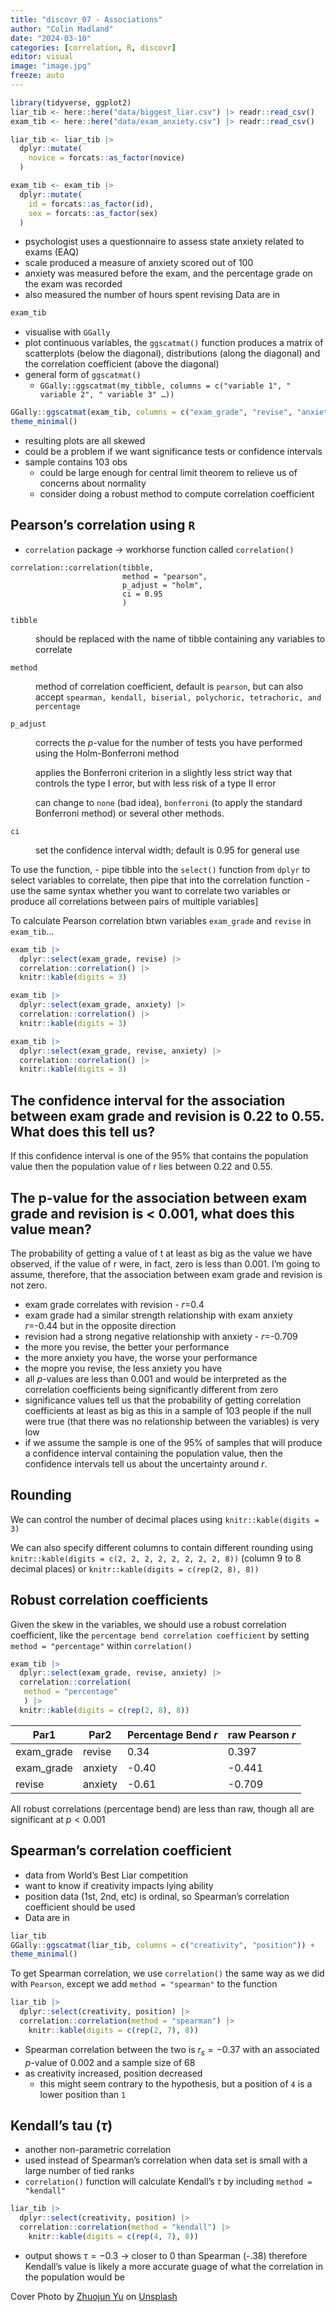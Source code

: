 ```yaml
---
title: "discovr_07 - Associations"
author: "Colin Madland"
date: "2024-03-10"
categories: [correlation, R, discovr]
editor: visual
image: "image.jpg"
freeze: auto
---
```


```r
library(tidyverse, ggplot2)
liar_tib <- here::here("data/biggest_liar.csv") |> readr::read_csv()
exam_tib <- here::here("data/exam_anxiety.csv") |> readr::read_csv()
```

```r
liar_tib <- liar_tib |> 
  dplyr::mutate(
    novice = forcats::as_factor(novice)
  )
```

```r
exam_tib <- exam_tib |>
  dplyr::mutate(
    id = forcats::as_factor(id),
    sex = forcats::as_factor(sex)
  )
```

-   psychologist uses a questionnaire to assess state anxiety related to exams (EAQ)
-   scale produced a measure of anxiety scored out of 100
-   anxiety was measured before the exam, and the percentage grade on the exam was recorded
-   also measured the number of hours spent revising Data are in

```r
exam_tib
```

-   visualise with `GGally`
-   plot continuous variables, the `ggscatmat()` function produces a matrix of scatterplots (below the diagonal), distributions (along the diagonal) and the correlation coefficient (above the diagonal)
-   general form of `ggscatmat()`
    -   `GGally::ggscatmat(my_tibble, columns = c("variable 1", " variable 2", " variable 3" …))`

```r
GGally::ggscatmat(exam_tib, columns = c("exam_grade", "revise", "anxiety")) +
theme_minimal()
```

-   resulting plots are all skewed
-   could be a problem if we want significance tests or confidence intervals
-   sample contains 103 obs
    -   could be large enough for central limit theorem to relieve us of concerns about normality
    -   consider doing a robust method to compute correlation coefficient

## Pearson's correlation using `R`

-   `correlation` package -\> workhorse function called `correlation()`

```         
correlation::correlation(tibble,
                         method = "pearson",
                         p_adjust = "holm",
                         ci = 0.95
                         )
```

`tibble`

:   should be replaced with the name of tibble containing any variables to correlate

`method`

:   method of correlation coefficient, default is `pearson`, but can also accept `spearman, kendall, biserial, polychoric, tetrachoric, and percentage`

`p_adjust`

:   corrects the $p$-value for the number of tests you have performed using the Holm-Bonferroni method

:   applies the Bonferroni criterion in a slightly less strict way that controls the type I error, but with less risk of a type II error

:   can change to `none` (bad idea), `bonferroni` (to apply the standard Bonferroni method) or several other methods.

`ci`

:   set the confidence interval width; default is 0.95 for general use

To use the function, - pipe tibble into the `select()` function from `dplyr` to select variables to correlate, then pipe that into the correlation function - use the same syntax whether you want to correlate two variables or produce all correlations between pairs of multiple variables\]

To calculate Pearson correlation btwn variables `exam_grade` and `revise` in `exam_tib`...

```r
exam_tib |> 
  dplyr::select(exam_grade, revise) |> 
  correlation::correlation() |> 
  knitr::kable(digits = 3)
```

```r
exam_tib |> 
  dplyr::select(exam_grade, anxiety) |> 
  correlation::correlation() |> 
  knitr::kable(digits = 3)
```

```r
exam_tib |> 
  dplyr::select(exam_grade, revise, anxiety) |> 
  correlation::correlation() |> 
  knitr::kable(digits = 3)
```

::: {.callout-important collapse="true"}
## The confidence interval for the association between exam grade and revision is 0.22 to 0.55. What does this tell us?

If this confidence interval is one of the 95% that contains the population value then the population value of r lies between 0.22 and 0.55.
:::

::: {.callout-important collapse="true"}
## The p-value for the association between exam grade and revision is \< 0.001, what does this value mean?

The probability of getting a value of t at least as big as the value we have observed, if the value of r were, in fact, zero is less than 0.001. I’m going to assume, therefore, that the association between exam grade and revision is not zero.
:::

-   exam grade correlates with revision - $r$=0.4
-   exam grade had a similar strength relationship with exam anxiety $r$=-0.44 but in the opposite direction
-   revision had a strong negative relationship with anxiety - $r$=-0.709
-   the more you revise, the better your performance
-   the more anxiety you have, the worse your performance
-   the mopre you revise, the less anxiety you have
-   all $p$-values are less than 0.001 and would be interpreted as the correlation coefficients being significantly different from zero
-   significance values tell us that the probability of getting correlation coefficients at least as big as this in a sample of 103 people if the null were true (that there was no relationship between the variables) is very low
-   if we assume the sample is one of the 95% of samples that will produce a confidence interval containing the population value, then the confidence intervals tell us about the uncertainty around $r$.

::: callout-tip
## Rounding

We can control the number of decimal places using `knitr::kable(digits = 3)`

We can also specify different columns to contain different rounding using `knitr::kable(digits = c(2, 2, 2, 2, 2, 2, 2, 2, 8))` (column 9 to 8 decimal places) or `knitr::kable(digits = c(rep(2, 8), 8))`
:::

## Robust correlation coefficients

Given the skew in the variables, we should use a robust correlation coefficient, like the `percentage bend correlation coefficient` by setting `method = "percentage"` within `correlation()`

```r
exam_tib |> 
  dplyr::select(exam_grade, revise, anxiety) |> 
  correlation::correlation(
   method = "percentage"
   ) |> 
  knitr::kable(digits = c(rep(2, 8), 8))
```

| Par1       | Par2    | Percentage Bend $r$ | raw Pearson $r$ |
|------------|---------|---------------------|-----------------|
| exam_grade | revise  | 0.34                | 0.397           |
| exam_grade | anxiety | -0.40               | -0.441          |
| revise     | anxiety | -0.61               | -0.709          |

All robust correlations (percentage bend) are less than raw, though all are significant at $p<0.001$

## Spearman's correlation coefficient

-   data from World's Best Liar competition
-   want to know if creativity impacts lying ability
-   position data (1st, 2nd, etc) is ordinal, so Spearman's correlation coefficient should be used
-   Data are in

```r
liar_tib
GGally::ggscatmat(liar_tib, columns = c("creativity", "position")) +
theme_minimal()
```

To get Spearman correlation, we use `correlation()` the same way as we did with `Pearson`, except we add `method = "spearman"` to the function

```r
liar_tib |>
  dplyr::select(creativity, position) |> 
  correlation::correlation(method = "spearman") |> 
    knitr::kable(digits = c(rep(2, 7), 8))
```

-   Spearman correlation between the two is $r_s=-0.37$ with an associated $p$-value of 0.002 and a sample size of 68
-   as creativity increased, position decreased
    -   this might seem contrary to the hypothesis, but a position of `4` is a lower position than `1`

## Kendall's tau ($\tau$)

-   another non-parametric correlation
-   used instead of Spearman's correlation when data set is small with a large number of tied ranks
-   `correlation()` function will calculate Kendall's $\tau$ by including `method = "kendall"`

```r
liar_tib |>
  dplyr::select(creativity, position) |> 
  correlation::correlation(method = "kendall") |> 
    knitr::kable(digits = c(rep(4, 7), 8))
```

-   output shows $\tau=-0.3$ -\> closer to 0 than Spearman (-.38) therefore Kendall's value is likely a more accurate guage of what the correlation in the population would be

::: callout
Cover Photo by <a href="https://unsplash.com/@heebase?utm_content=creditCopyText&utm_medium=referral&utm_source=unsplash">Zhuojun Yu</a> on <a href="https://unsplash.com/photos/a-sandy-beach-covered-in-snow-at-sunset-RsBkqnfmgjA?utm_content=creditCopyText&utm_medium=referral&utm_source=unsplash">Unsplash</a>
:::